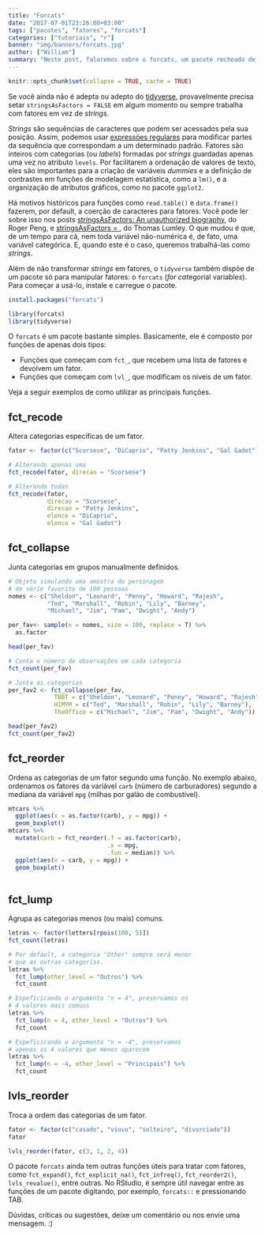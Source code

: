 ```yaml
---
title: "Forcats"
date: "2017-07-01T23:26:00+03:00"
tags: ["pacotes", "fatores", "forcats"]
categories: ["tutoriais", "r"]
banner: "img/banners/forcats.jpg"
author: ["William"]
summary: "Neste post, falaremos sobre o forcats, um pacote recheado de excelentes funções para manipular fatores."
---
```


```r
knitr::opts_chunk$set(collapse = TRUE, cache = TRUE)
```

Se você ainda não é adepta ou adepto do [tidyverse](http://tidyverse.org/), provavelmente precisa setar `stringsAsFactors = FALSE` em algum momento ou sempre trabalha com fatores em vez de *strings*. 

*Strings* são sequências de caracteres que podem ser acessados pela sua posição. Assim, podemos usar [expressões regulares](https://stat.ethz.ch/R-manual/R-devel/library/base/html/regex.html) para modificar partes da sequência que correspondam a um determinado padrão. Fatores são inteiros com categorias (ou *labels*) formadas por *strings* guardadas apenas uma vez no atributo `levels`. Por facilitarem a ordenação de valores de texto, eles são importantes para a criação de variáveis *dummies* e a definição de contrastes em funções de modelagem estatística, como a `lm()`, e a organização de atributos gráficos, como no pacote `ggplot2`.

Há motivos históricos para funções como `read.table()` e `data.frame()` fazerem, por default, a coerção de caracteres para fatores. Você pode ler sobre isso nos posts [stringsAsFactors: An unauthorized biography](https://simplystatistics.org/2015/07/24/stringsasfactors-an-unauthorized-biography/), do Roger Peng, e [stringsAsFactors = <sigh>](http://notstatschat.tumblr.com/post/124987394001/stringsasfactors-sigh), do Thomas Lumley. O que mudou é que, de um tempo para cá, nem toda variável não-numérica é, de fato, uma variável categórica. E, quando este é o caso, queremos trabalhá-las como *strings*.

Além de não transformar *strings* em fatores, o `tidyverse` também dispõe de um pacote só para manipular fatores: o `forcats` (*for* *cat*egorial variable*s*). Para começar a usá-lo, instale e carregue o pacote.

```r
install.packages("forcats")
```

```r
library(forcats)
library(tidyverse)
```


O `forcats` é um pacote bastante simples. Basicamente, ele é composto por funções de apenas dois tipos:

- Funções que começam com `fct_`, que recebem uma lista de fatores e devolvem um fator.
- Funções que começam com `lvl_`, que modificam os níveis de um fator. 

Veja a seguir exemplos de como utilizar as principais funções.

## fct_recode

Altera categorias específicas de um fator.

```r
fator <- factor(c("Scorsese", "DiCaprio", "Patty Jenkins", "Gal Gadot"))

# Alterando apenas uma
fct_recode(fator, direcao = "Scorsese")

# Alterando todas
fct_recode(fator,
           direcao = "Scorsese", 
           direcao = "Patty Jenkins",    
           elenco = "DiCaprio",
           elenco = "Gal Gadot")
```

## fct_collapse

Junta categorias em grupos manualmente definidos.

```r
# Objeto simulando uma amostra do personagem 
# de série favorito de 100 pessoas
nomes <- c("Sheldon", "Leonard", "Penny", "Howard", "Rajesh",
           "Ted", "Marshall", "Robin", "Lily", "Barney",
           "Michael", "Jim", "Pam", "Dwight", "Andy")

per_fav<- sample(x = nomes, size = 100, replace = T) %>%
  as.factor

head(per_fav)           

# Conta o número de observações em cada categoria
fct_count(per_fav)        

# Junta as categorias
per_fav2 <- fct_collapse(per_fav,
             TBBT = c("Sheldon", "Leonard", "Penny", "Howard", "Rajesh"),
             HIMYM = c("Ted", "Marshall", "Robin", "Lily", "Barney"),
             TheOffice = c("Michael", "Jim", "Pam", "Dwight", "Andy"))

head(per_fav2)
fct_count(per_fav2)

```


## fct_reorder

Ordena as categorias de um fator segundo uma função. No exemplo abaixo, ordenamos os fatores da variável `carb` (número de carburadores) segundo a mediana da variável `mpg` (milhas por galão de combustível).

```r
mtcars %>% 
  ggplot(aes(x = as.factor(carb), y = mpg)) +
  geom_boxplot()
mtcars %>% 
  mutate(carb = fct_reorder(.f = as.factor(carb), 
                            .x = mpg,
                            .fun = median)) %>% 
  ggplot(aes(x = carb, y = mpg)) +
  geom_boxplot()
  
```


## fct_lump

Agrupa as categorias menos (ou mais) comuns.

```r
letras <- factor(letters[rpois(100, 5)])
fct_count(letras)

# Por default, a categoria "Other" sempre será menor
# que as outras categorias.
letras %>%                  
  fct_lump(other_level = "Outros") %>%       
  fct_count

# Espeficicando o argumento "n = 4", preservamos os
# 4 valores mais comuns
letras %>% 
  fct_lump(n = 4, other_level = "Outros") %>% 
  fct_count

# Espeficicando o argumento "n = -4", preservamos
# apenas os 4 valores que menos aparecem
letras %>% 
  fct_lump(n = -4, other_level = "Principais") %>% 
  fct_count
```


## lvls_reorder

Troca a ordem das categorias de um fator.

```r
fator <- factor(c("casado", "viuvo", "solteiro", "divorciado"))
fator

lvls_reorder(fator, c(3, 1, 2, 4))
```


O pacote `forcats` ainda tem outras funções úteis para tratar com fatores, como `fct_expand()`, `fct_explicit_na()`, `fct_infreq()`, `fct_reorder2()`, `lvls_revalue()`, entre outras. No RStudio, é sempre útil navegar entre as funções de um pacote digitando, por exemplo, `forcats::` e pressionando TAB.

Dúvidas, críticas ou sugestões, deixe um comentário ou nos envie uma mensagem. :)

